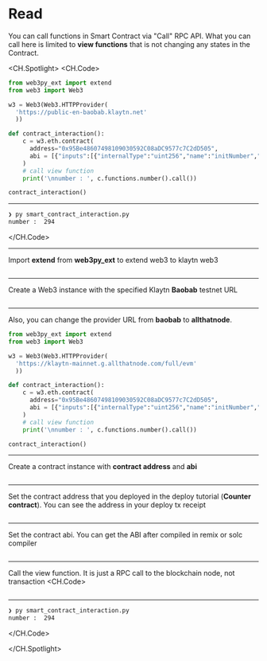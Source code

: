 # Read
You can call functions in Smart Contract via "Call" RPC API. What you can call here is limited to **view functions** that is not changing any states in the Contract.

<CH.Spotlight>
<CH.Code>

```py smart_contract_interaction.py
from web3py_ext import extend
from web3 import Web3

w3 = Web3(Web3.HTTPProvider(
  'https://public-en-baobab.klaytn.net'
  ))

def contract_interaction():
    c = w3.eth.contract(
      address="0x95Be48607498109030592C08aDC9577c7C2dD505",
      abi = [{"inputs":[{"internalType":"uint256","name":"initNumber","type":"uint256"}],"stateMutability":"nonpayable","type":"constructor"},{"anonymous":False,"inputs":[{"indexed":False,"internalType":"uint256","name":"number","type":"uint256"}],"name":"SetNumber","type":"event"},{"inputs":[],"name":"increment","outputs":[],"stateMutability":"nonpayable","type":"function"},{"inputs":[],"name":"number","outputs":[{"internalType":"uint256","name":"","type":"uint256"}],"stateMutability":"view","type":"function"},{"inputs":[{"internalType":"uint256","name":"newNumber","type":"uint256"}],"name":"setNumber","outputs":[],"stateMutability":"nonpayable","type":"function"}]
    )
    # call view function
    print('\nnumber : ', c.functions.number().call())

contract_interaction()

```
---
```zsh output
❯ py smart_contract_interaction.py
number :  294
```
</CH.Code>

---
Import **extend** from **web3py_ext** to extend web3 to klaytn web3
```py smart_contract_interaction.py focus=1:2

```

---
Create a Web3 instance with the specified Klaytn **Baobab** testnet URL
```py smart_contract_interaction.py focus=4:6

```

---
Also, you can change the provider URL from **baobab** to **allthatnode**.
```py smart_contract_interaction.py focus=4:6
from web3py_ext import extend
from web3 import Web3

w3 = Web3(Web3.HTTPProvider(
  'https://klaytn-mainnet.g.allthatnode.com/full/evm'
  ))

def contract_interaction():
    c = w3.eth.contract(
      address="0x95Be48607498109030592C08aDC9577c7C2dD505",
      abi = [{"inputs":[{"internalType":"uint256","name":"initNumber","type":"uint256"}],"stateMutability":"nonpayable","type":"constructor"},{"anonymous":False,"inputs":[{"indexed":False,"internalType":"uint256","name":"number","type":"uint256"}],"name":"SetNumber","type":"event"},{"inputs":[],"name":"increment","outputs":[],"stateMutability":"nonpayable","type":"function"},{"inputs":[],"name":"number","outputs":[{"internalType":"uint256","name":"","type":"uint256"}],"stateMutability":"view","type":"function"},{"inputs":[{"internalType":"uint256","name":"newNumber","type":"uint256"}],"name":"setNumber","outputs":[],"stateMutability":"nonpayable","type":"function"}]
    )
    # call view function
    print('\nnumber : ', c.functions.number().call())

contract_interaction()
```

---
Create a contract instance with **contract address** and **abi**
```py smart_contract_interaction.py focus=9:12

```
---
Set the contract address that you deployed in the deploy tutorial (**Counter contract**). You can see the address in your deploy tx receipt
```py smart_contract_interaction.py focus=10

```
---
Set the contract abi. You can get the ABI after compiled in remix or solc compiler
```py smart_contract_interaction.py focus=11

```
---
Call the view function. It is just a RPC call to the blockchain node, not transaction
<CH.Code>
```py smart_contract_interaction.py focus=13:14

```
---
```zsh output
❯ py smart_contract_interaction.py
number :  294
```
</CH.Code>

</CH.Spotlight>
